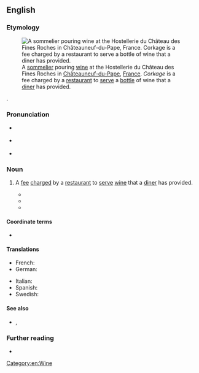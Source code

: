 ==English==
{{was wotd|2018|October|22}}

===Etymology===
[[File:Sommelier de l'Hostellerie du Château des Fines Roches.jpg|thumb|upright|A [[sommelier]] pouring [[wine]] at the Hostellerie du Château des Fines Roches in [[Châteauneuf-du-Pape]], [[France]]. ''Corkage'' is a fee charged by a [[restaurant]] to [[serve#Verb|serve]] a [[bottle#Noun|bottle]] of wine that a [[diner]] has provided.]]

{{suffix|en|cork|age}}.

===Pronunciation===
* {{a|RP}} {{IPA|/ˈkɔːkɪdʒ/|lang=en}}
* {{a|GA}} {{IPA|/ˈkɔɹkɪdʒ/|lang=en}}
* {{hyphenation|cork|age|lang=en}}

===Noun===
{{en-noun|~}}

# A [[fee]] [[charge#Verb|charged]] by a [[restaurant]] to [[serve#Verb|serve]] [[wine]] that a [[diner]] has provided.
#: {{synonyms|en|corking fee|opening fee}}
#* {{quote-book|author=[Christian Isobel Johnstone]|authorlink=Christian Isobel Johnstone|chapter=The Exile|title=Elizabeth de Bruce. [...] In Three Volumes|location=Edinburgh|publisher=[[w:Blackwood (publishing house)|William Blackwood]]; London: [[w:Thomas Cadell (publisher)|T[homas] Cadell]]|year=1827|volume=I|page=224|pageurl=https://books.google.com/books?id=xuNniu3XX7YC&pg=PA224|oclc=13299224|passage=While the Black-nebs wanted only the tea and sugar cheap, and a drap brandy at a reasonable rate, I was hand in glove wi' them; and ga'e them ben the house to meet in, free o' a charge—save the natural '''corkage'''.|lang=en}}
#* {{quote-journal|title=Taking the Vail|magazine=Tinsleys’ Magazine. An Illustrated Monthly|location=London|publisher=[[w:William Tinsley (publisher)|Tinsley Brothers]],{{nb...|8 Catherine Street, Strand, W.C.}}|month=April|year=1873|volume=XII|page=359|pageurl=https://books.google.com/books?id=YWwEAAAAQAAJ&pg=PA359|oclc=793924893|passage=‘'''Corkage'''’ is the peculiar vail of the superior of the establishment. You must, if you are the stranger within his gates, imbibe his very bad 18''s.'' sherry at a charge of 36''s.'', or his fifth-rate bottled beer, or pay the ‘'''corkage'''’ fee of 1''s.'' 6''d.'' per dozen on everything of your own ordering from which a cork has to be extracted, and probably also forfeit the bottles, charged, in the case of beer, at 2''s.'' per dozen.}}
#* {{quote-journal|magazine={{w|Wine Spectator}}|location=San Diego, Calif.|publisher={{w|The Wine Group}}|year=1996|volume=21|page=92|column=1|issn=0193-497X|oclc=957059443|passage=Five of their favorite destinations are included below and, although their wines lists are pedestrian, modest '''corkages''' are the rule.}}

====Coordinate terms====
* {{l|en|cakeage}}

====Translations====
{{trans-top|fee charged by restaurant to serve wine that a diner has provided}}
* French: {{t+|fr|droit de bouchon|m}}
* German: {{t+|de|Korkengeld|n}}
{{trans-mid}}
* Italian: {{t|it|diritto di tappo|m}}
* Spanish: {{t+|es|descorche|m}}
* Swedish: {{t|sv|korkavgift|c}}
{{trans-bottom}}

====See also====
* {{l|en|BYO}}, {{l|en|BYOB}}

===Further reading===
* {{pedia|BYOB}}

[[Category:en:Wine]]